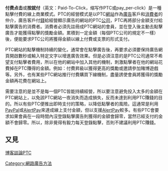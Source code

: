 '''付费点击'''或'''按就付'''（英文：Paid-To-Click，缩写作PTC或pay_per-click）是一種點擊付費的線上商業模式。PTC的經營模式是以PTC[[網站|網站]]作為[[廣告|廣告]]客戶和[[消費者|消費者]]的仲介，廣告客戶付[[錢|錢]]給經營顯示廣告的網站的PTC[[公司|公司]]，PTC再將部分金額支付給點擊廣告的消費者。消費者必須先註冊成PTC網站的會員，並在登入後主動去點擊廣告才能獲得點擊的獎勵金額。累積到一定金額（每個PTC公司的規定不一樣）後，便能要求PTC公司將獲得金額以線上付費或支票的形式支付。

PTC網站的點擊機制持續的變化，通常會在點擊廣告後，再要求必須要保持廣告網頁開啟數秒或輸入特定文字以增進廣告效果。但是必須注意的是PTC公司通常不希望支付點擊者費用，所以在他的網站中加入其他的機制，刺激點擊者在他的網站花費掉在PTC賺得的金額。例如：付費昇級以獲得更高的獎勵或邀請參加賭博遊戲等。另外，也有某些PTC網站推行付費購買下線機制，盡量誘使會員將獲得的獎勵金額再花費在網站上。

需要注意的是並不是每一個PTC皆能持續經營，所以要注意避免投入太多的金額在PTC網站上，以免該PTC網站一夜消失而造成損失，反而未達到利用PTC賺錢的目的。所以有些PTC便推出即時支付的策略，以降低點擊者的風險。這通常是利用[[PayPal|PayPal]]或[[AlertPay|AlertPay]]來達成線上支付金額，但以支援[[AlertPay|AlertPay]]較多。有些PTC會要求如果會員在一段時間內沒登錄點擊廣告則獲得的金額會歸零，當然已經支付的金額不會歸零。所以，除非覺得有毅力每天登錄點擊，否則不建議利用PTC賺錢。

== 又見 ==

[https://web.archive.org/web/20131203025240/http://www.earn2-click.blogspot.com/p/inicio.html 博客談論PTC]

{{Marketing-stub}}
[[Category:網路廣告方法|Category:網路廣告方法]]